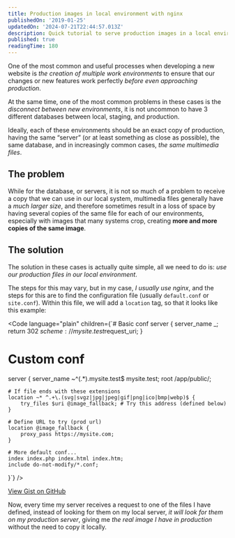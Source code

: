 ```yaml
---
title: Production images in local environment with nginx
publishedOn: '2019-01-25'
updatedOn: '2024-07-21T22:44:57.013Z'
description: Quick tutorial to serve production images in a local environment with nginx
published: true
readingTime: 180
---
```



One of the most common and useful processes when developing a new website is _the
creation of multiple work environments_ to ensure that our changes or new features
work perfectly _before even approaching production_.

At the same time, one of the most common problems in these cases is the _disconnect
between new environments_, it is not uncommon to have 3 different databases between
local, staging, and production.

Ideally, each of these environments should be an exact copy of production, having
the same “server” (or at least something as close as possible), the same database,
and in increasingly common cases, _the same multimedia files_.

## The problem

While for the database, or servers, it is not so much of a problem to receive a copy
that we can use in our local system, multimedia files generally have a _much larger
size_, and therefore sometimes result in a loss of space by having several copies
of the same file for each of our environments, especially with images that many
systems crop, creating **more and more copies of the same image**.

## The solution

The solution in these cases is actually quite simple, all we need to do is: _use
our production files in our local environment_.

The steps for this may vary, but in my case, _I usually use nginx_, and the steps
for this are to find the configuration file (usually `default.conf` or `site.conf`).
Within this file, we will add a `location` tag, so that it looks like this example:

<Code
    language="plain"
    children={`# Basic conf
server {
	server_name  _;
	return 302 $scheme://mysite.test$request_uri;
}

# Custom conf

server {
server_name ~^(.\*)\.mysite\.test$ mysite.test;
root /app/public/;

    # If file ends with these extensions
    location ~* ^.+\.(svg|svgz|jpg|jpeg|gif|png|ico|bmp|webp)$ {
    	try_files $uri @image_fallback; # Try this address (defined below)
    }

    # Define URL to try (prod url)
    location @image_fallback {
    	proxy_pass https://mysite.com;
    }

    # More default conf...
    index index.php index.html index.htm;
    include do-not-modify/*.conf;

}`}
/>

[View Gist on GitHub](https://gist.github.com/emeaguiar/aa8998e75094197f9a8197073ac936eb)

Now, every time my server receives a request to one of the files I have defined,
instead of looking for them on my local server, _it will look for them on my
production server_, giving me _the real image I have in production_ without the
need to copy it locally.
